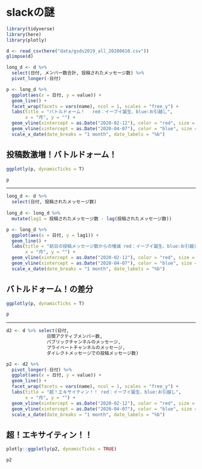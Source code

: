 # slackの謎


```r
library(tidyverse)
library(here)
library(plotly)
```


```r
d <- read_csv(here("data/gsds2019_all_20200610.csv"))
glimpse(d)
```

```r
long_d <- d %>%
  select(日付, メンバー数合計, 投稿されたメッセージ数) %>% 
  pivot_longer(-日付)

p <- long_d %>% 
  ggplot(aes(x = 日付, y = value)) +
  geom_line() +
  facet_wrap(facets = vars(name), ncol = 1, scales = "free_y") +
  labs(title = "バトルドォーム！　 red：イーブイ誕生、blue:お引越し",
       x = "月", y = "") +
  geom_vline(xintercept = as.Date("2020-02-12"), color = "red", size = 0.2) +
  geom_vline(xintercept = as.Date("2020-04-07"), color = "blue", size = 0.2) +
  scale_x_date(date_breaks = "1 month", date_labels = "%b")
```

## 投稿数激増！バトルドォーム！

```r
ggplotly(p, dynamicTicks = T)
```

```r
p
```

---

```r
long_d <- d %>%
  select(日付, 投稿されたメッセージ数) 
  
long_d <- long_d %>%
  mutate(lag1 = 投稿されたメッセージ数 - lag(投稿されたメッセージ数))

p <- long_d %>% 
  ggplot(aes(x = 日付, y = lag1)) +
  geom_line() +
  labs(title = "前日の投稿メッセージ数からの増減 red：イーブイ誕生、blue:お引越し",
       x = "月", y = "") +
  geom_vline(xintercept = as.Date("2020-02-12"), color = "red", size = 0.2) +
  geom_vline(xintercept = as.Date("2020-04-07"), color = "blue", size = 0.2) +
  scale_x_date(date_breaks = "1 month", date_labels = "%b")
```

## バトルドォーム！の差分

```r
ggplotly(p, dynamicTicks = T)
```

```r
p
```


---

```r
d2 <- d %>% select(日付,
               日間アクティブメンバー数,
               パブリックチャンネルのメッセージ,
               プライベートチャンネルのメッセージ,
               ダイレクトメッセージでの投稿メッセージ数)

p2 <- d2 %>% 
  pivot_longer(-日付) %>% 
  ggplot(aes(x = 日付, y = value)) +
  geom_line() +
  facet_wrap(facets = vars(name), ncol = 1, scales = "free_y") +
  labs(title = "超！エキサイティン！！ red：イーブイ誕生、blue:お引越し",
       x = "月", y = "") +
  geom_vline(xintercept = as.Date("2020-02-12"), color = "red", size = 0.2) +
  geom_vline(xintercept = as.Date("2020-04-07"), color = "blue", size = 0.2) +
  scale_x_date(date_breaks = "1 month", date_labels = "%b")
```

## 超！エキサイティン！！


```r
plotly::ggplotly(p2, dynamicTicks = TRUE)
```


```r
p2
```

